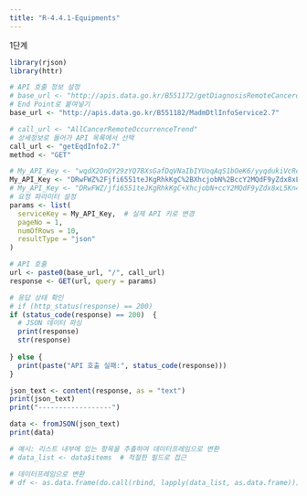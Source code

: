 ```yaml
---
title: "R-4.4.1-Equipments"
---
```


1단계

```r
library(rjson)
library(httr)

# API 호출 정보 설정
# base_url <- "http://apis.data.go.kr/B551172/getDiagnosisRemoteCancerous"
# End Point로 붙여넣기
base_url <- "http://apis.data.go.kr/B551182/MadmDtlInfoService2.7"

# call_url <- "AllCancerRemoteOccurrenceTrend"
# 상세정보로 들어가 API 목록에서 선택
call_url <- "getEqdInfo2.7"
method <- "GET"

# My_API_Key <- "wqdX2OnQY29zYQ7BXsGafDqVNaIbIYUoqAqS1bOeK6/yyqdukiVcRcj25wue+U8tqSaSXThVPwfaWDNpUc6cwQ=="
My_API_Key <- "DRwFWZ%2Fjfi6551teJKgRhkKgC%2BXhcjobN%2BccY2MQdF9yZdx8xL5Kn4IljljMCWGsl2ObEco%2Frm21r14CN7iG0g%3D%3D"
# My_API_Key <- "DRwFWZ/jfi6551teJKgRhkKgC+XhcjobN+ccY2MQdF9yZdx8xL5Kn4IljljMCWGsl2ObEco/rm21r14CN7iG0g=="
# 요청 파라미터 설정
params <- list(
  serviceKey = My_API_Key,  # 실제 API 키로 변경
  pageNo = 1,
  numOfRows = 10,
  resultType = "json"
)

# API 호출
url <- paste0(base_url, "/", call_url)
response <- GET(url, query = params)

# 응답 상태 확인
# if (http_status(response) == 200)
if (status_code(response) == 200)  {
  # JSON 데이터 파싱
  print(response)
  str(response)
  
} else {
  print(paste("API 호출 실패:", status_code(response)))
}

json_text <- content(response, as = "text")
print(json_text)
print("------------------")

data <- fromJSON(json_text)
print(data)

# 예시: 리스트 내부에 있는 항목을 추출하여 데이터프레임으로 변환
# data_list <- data$items  # 적절한 필드로 접근

# 데이터프레임으로 변환
# df <- as.data.frame(do.call(rbind, lapply(data_list, as.data.frame)))

```
